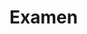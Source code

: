 # Examen

<!-- **Consignes** :

- Seules les soumissions via [Educnet](https://educnet.enpc.fr/mod/assign/view.php?id=66064) seront acceptées.

- Cet examen est à cours ouvert. L'accès à tous les documents du cours, y compris les notebook, est permis.
  L'utilisation du Web est permise, à l'exception de ChatGPT et des services similaires,
  dont l'utilisation n'est **pas permise**.

- L'échange d'informations entres élèves par quelque moyen que ce soit (par exemple par email, ou par des sites Web du type Stack Overflow) n'est **pas permis** pendant l'examen.
  Le non-respect de cette consigne se soldera par une note de 0/20 pour l’ensemble du module, sans possibilité de rattrapage.

- Toutes les applications de chat (Facebook, WhatsApp, Discord, et toutes les autres) doivent être fermées et déconnectées.

- L'**heure limite** de remise est à 16h15. -->
